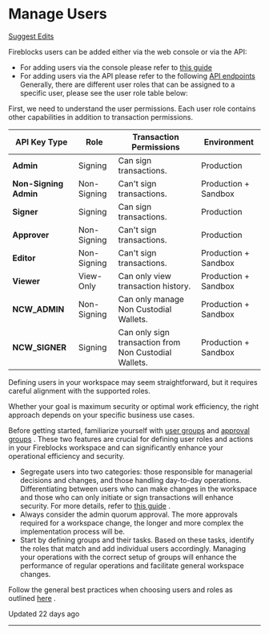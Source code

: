 # Manage Users

[Suggest Edits](/edit/manage-users)

Fireblocks users can be added either via the web console or via the API:

*   For adding users via the console please refer to [this guide](https://support.fireblocks.io/hc/en-us/articles/360012832959-User-roles)
*   For adding users via the API please refer to the following [API endpoints](/reference/createconsoleuser) Generally, there are different user roles that can be assigned to a specific user, please see the user role table below:

First, we need to understand the user permissions. Each user role contains other capabilities in addition to transaction permissions.

| API Key Type | Role | Transaction Permissions | Environment |
| --- | --- | --- | --- |
| **Admin** | Signing | Can sign transactions. | Production |
| **Non-Signing Admin** | Non-Signing | Can't sign transactions. | Production + Sandbox |
| **Signer** | Signing | Can sign transactions. | Production |
| **Approver** | Non-Signing | Can't sign transactions. | Production |
| **Editor** | Non-Signing | Can't sign transactions. | Production + Sandbox |
| **Viewer** | View-Only | Can only view transaction history. | Production + Sandbox |
| **NCW\_ADMIN** | Non-Signing | Can only manage Non Custodial Wallets. | Production + Sandbox |
| **NCW\_SIGNER** | Signing | Can only sign transaction from Non Custodial Wallets. | Production + Sandbox |

  

Defining users in your workspace may seem straightforward, but it requires careful alignment with the supported roles.

Whether your goal is maximum security or optimal work efficiency, the right approach depends on your specific business use cases.

Before getting started, familiarize yourself with [user groups](https://support.fireblocks.io/hc/en-us/articles/7249202090396-User-group-management-and-best-practices) and [approval groups](https://support.fireblocks.io/hc/en-us/articles/11500062124188-Approval-groups) . These two features are crucial for defining user roles and actions in your Fireblocks workspace and can significantly enhance your operational efficiency and security.

*   Segregate users into two categories: those responsible for managerial decisions and changes, and those handling day-to-day operations. Differentiating between users who can make changes in the workspace and those who can only initiate or sign transactions will enhance security. For more details, refer to [this guide](/docs/segregate-duties) .
*   Always consider the admin quorum approval. The more approvals required for a workspace change, the longer and more complex the implementation process will be.
*   Start by defining groups and their tasks. Based on these tasks, identify the roles that match and add individual users accordingly. Managing your operations with the correct setup of groups will enhance the performance of regular operations and facilitate general workspace changes.

Follow the general best practices when choosing users and roles as outlined [here](https://support.fireblocks.io/hc/en-us/articles/5254222799900-Best-practices-for-choosing-user-roles) .

Updated 22 days ago

* * *
